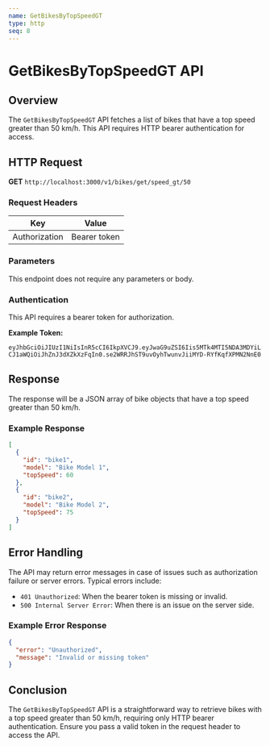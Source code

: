 ```yaml
---
name: GetBikesByTopSpeedGT
type: http
seq: 8
---
```


# GetBikesByTopSpeedGT API

## Overview

The `GetBikesByTopSpeedGT` API fetches a list of bikes that have a top speed greater than 50 km/h. This API requires HTTP bearer authentication for access.

## HTTP Request

**GET** `http://localhost:3000/v1/bikes/get/speed_gt/50`

### Request Headers

| Key           | Value       |
| ------------- | ----------- |
| Authorization | Bearer token |

### Parameters

This endpoint does not require any parameters or body.

### Authentication

This API requires a bearer token for authorization.

**Example Token:**

`eyJhbGciOiJIUzI1NiIsInR5cCI6IkpXVCJ9.eyJwaG9uZSI6Iis5MTk4MTI5NDA3MDYiLCJ1aWQiOiJhZnJ3dXZkXzFqIn0.se2WRRJhST9uvOyhTwunvJiiMYD-RYfKqfXPMN2NnE0`

## Response

The response will be a JSON array of bike objects that have a top speed greater than 50 km/h.

### Example Response

```json
[
  {
    "id": "bike1",
    "model": "Bike Model 1",
    "topSpeed": 60
  },
  {
    "id": "bike2",
    "model": "Bike Model 2",
    "topSpeed": 75
  }
]
```

## Error Handling

The API may return error messages in case of issues such as authorization failure or server errors. Typical errors include:

- `401 Unauthorized`: When the bearer token is missing or invalid.
- `500 Internal Server Error`: When there is an issue on the server side.

### Example Error Response

```json
{
  "error": "Unauthorized",
  "message": "Invalid or missing token"
}
```

## Conclusion

The `GetBikesByTopSpeedGT` API is a straightforward way to retrieve bikes with a top speed greater than 50 km/h, requiring only HTTP bearer authentication. Ensure you pass a valid token in the request header to access the API.
